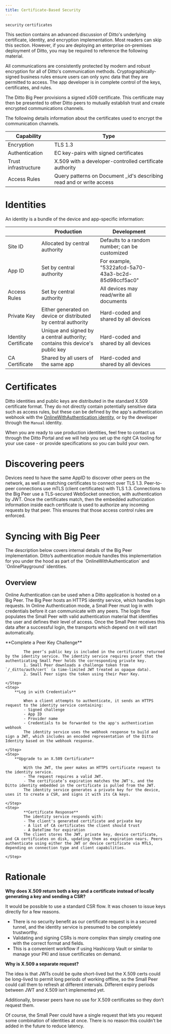 ```yaml
---
title: Certificate-Based Security
---
```


`security` `certificates`

<Info>
This section contains an advanced discussion of Ditto's underlying certificate, identity, and encryption implementation. Most readers can skip this section.  However, if you are deploying an enterprise on-premises deployment of Ditto, you may be required to reference the following material.
</Info>

All communications are consistently protected by modern and robust encryption
for all of Ditto's communication methods. Cryptographically-signed business
rules ensure users can only sync data that they are permitted to access. The app
developer is in complete control of the keys, certificates, and rules.

The Ditto Big Peer provisions a signed x509 certificate. This certificate may
then be presented to other Ditto peers to mutually establish trust and create
encrypted communications channels.

The following details information about the certificates used to encrypt the
communication channels.

| **Capability**       | **Type**                                                              |
| -------------------- | --------------------------------------------------------------------- |
| Encryption           | TLS 1.3                                                               |
| Authentication       | EC key-pairs with signed certificates                                 |
| Trust infrastructure | X.509 with a developer-controlled certificate authority               |
| Access Rules         | Query patterns on Document \_id's describing read and or write access |

# Identities

An identity is a bundle of the device and app-specific information:

| &#xA;                | **Production**                                                              | **Development**                                     |   |
| -------------------- | --------------------------------------------------------------------------- | --------------------------------------------------- | - |
| Site ID              | Allocated by central authority                                              | Defaults to a random number; can be customized      |   |
| App ID               | Set by central authority                                                    | For example, "5322afcd-5a70-43a3-bc2d-85d98ccf5ac0" |   |
| Access Rules         | Set by central authority                                                    | All devices may read/write all documents            |   |
| Private Key          | Either generated on device or distributed by central authority              | Hard-coded and shared by all devices                |   |
| Identity Certificate | Unique and signed by a central authority; contains this device's public key | Hard-coded and shared by all devices                |   |
| CA Certificate       | Shared by all users of the same app                                         | Hard-coded and shared by all devices                |   |

# Certificates

Ditto identities and public keys are distributed in the standard X.509 certificate format. They do not directly contain potentially sensitive data such as access rules, but these can be defined by the app's authentication webhook with the [OnlineWithAuthentication identity](), or by the developer through the `Manual` identity.

When you are ready to use production identities, feel free to contact us through the Ditto Portal and we will help you set up the right CA tooling for your use case - or provide specifications so you can build your own.

# Discovering peers

Devices need to have the same AppID to discover other peers on the network, as well as matching certificates to connect over TLS 1.3. Peer-to-peer connections use mTLS (client certificates) with TLS 1.3. Connections to the Big Peer use a TLS-secured WebSocket onnection, with authentication by JWT. Once the certificates match, then the embedded authorization information inside each certificate is used to authorize any incoming requests by that peer. This ensures that those access control rules are enforced.

# Syncing with Big Peer

<Info>
The description below covers internal details of the Big Peer implementation.  Ditto’s authentication module handles this implementation for you under the hood as part of the `OnlineWithAuthentication` and `OnlinePlayground` identities.
</Info>

## Overview

Online Authentication can be used when a Ditto application is hosted on a Big Peer. The Big Peer hosts an HTTPS identity service, which handles login requests. In Online Authentication mode, a Small Peer must log in with credentials before it can communicate with any peers. The login flow populates the Small Peer with valid authentication material that identifies the user and defines their level of access. Once the Small Peer receives this data after a successful login, the transports which depend on it will start automatically.

<Steps>
    <Step>
        **Complete a Peer Key Challenge**

            The peer’s public key is included in the certificates returned by the identity service. The identity service requires proof that the authenticating Small Peer holds the corresponding private key.
            1. Small Peer downloads a challenge token from `/_ditto/auth/cert` (a time-limited JWT treated as opaque data).
            2. Small Peer signs the token using their Peer Key.

    </Step>
    <Step>
        **Log in with Credentials**

            When a client attempts to authenticate, it sends an HTTPS request to the identity service containing:
            - Signed challenge
            - App ID
            - Provider name
            - Credentials to be forwarded to the app's authentication webhook
            The identity service uses the webhook response to build and sign a JWT, which includes an encoded representation of the Ditto Identity based on the webhook response.

    </Step>
    <Step>
        **Upgrade to an X.509 Certificate**

            With the JWT, the peer makes an HTTPS certificate request to the identity service.
            - The request requires a valid JWT.
            - The certificate’s expiration matches the JWT's, and the Ditto identity embedded in the certificate is pulled from the JWT.
            The identity service generates a private key for the device, uses it to create a CSR, and signs it with its CA keys.

    </Step>
    <Step>
            **Certificate Response**
            The identity service responds with:
            - The client's generated certificate and private key
            - A list of CA certificates the client should trust
            - A DateTime for expiration
            The client stores the JWT, private key, device certificate, and CA certificates on disk, updating them as expiration nears. Peers authenticate using either the JWT or device certificate via MTLS, depending on connection type and client capabilities.

    </Step>
</Steps>


# Rationale

**Why does X.509 return both a key and a certificate instead of locally generating a key and sending a CSR?**

It would be possible to use a standard CSR flow. It was chosen to issue keys directly for a few reasons.

- There is no security benefit as our certificate request is in a secured tunnel, and the identity service is presumed to be completely trustworthy.
- Validating and signing CSRs is more complex than simply creating one with the correct format and fields.
- This is a convenient workflow if using Hashicorp Vault or similar to manage your PKI and issue certificates on demand.

**Why is X.509 a separate request?**

The idea is that JWTs could be quite short-lived but the X.509 certs could be long-lived to permit long periods of working offline, so the Small Peer could call them to refresh at different intervals. Different expiry periods between JWT and X.509 isn’t implemented yet.

Additionally, browser peers have no use for X.509 certificates so they don’t request them.

Of course, the Small Peer could have a single request that lets you request some combination of identities at once. There is no reason this couldn’t be added in the future to reduce latency.

